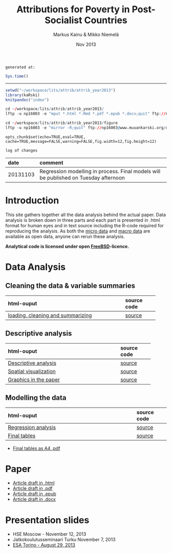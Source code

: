 % Attributions for Poverty in Post-Socialist Countries
% Markus Kainu & Mikko Niemelä
% Nov 2013

`generated at:`
```r
Sys.time()
```
---

<link href="http://markuskainu.fi/material/css/rmarkdown.css" rel="stylesheet" type="text/css" title="compact"></link> <link href='http://fonts.googleapis.com/css?family=Oswald' rel='stylesheet' type='text/css'>

```r
setwd("~/workspace/lits/attrib/attrib_year2013")
library(kaRski)
knitpandoc("index")

cd ~/workspace/lits/attrib/attrib_year2013/
lftp -u np16003 -e "mput *.html *.Rmd *.pdf *.epub *.docx;quit" ftp://np16003@www.muuankarski.org/domains/muuankarski.org/public_html/research/attributions/

cd ~/workspace/lits/attrib/attrib_year2013/figure
lftp -u np16003 -e "mirror -R;quit" ftp://np16003@www.muuankarski.org/domains/muuankarski.org/public_html/research/attributions/figure
```

```roptsattrib
opts_chunk$set(echo=TRUE,eval=TRUE, cache=TRUE,message=FALSE,warning=FALSE,fig.width=12,fig.height=12)
```


`log of changes`

date      comment
--------  -------------------
20131103  Regression modelling in process. Final models will be published on Tuesday afternoon



# Introduction

This site gathers together all the data analysis behind the actual paper. Data analysis is broken down in three parts and each part is presented in .html format for human eyes and in text source including the R-code required for reproducing the analysis. As both the [micro data](http://www.ebrd.com/pages/research/publications/special/transitionII.shtml) and [macro data](http://www.qog.pol.gu.se/data/) are available as open data, anyone can rerun these analysis.

**Analytical code is licensed under open [FreeBSD](http://en.wikipedia.org/wiki/BSD_licenses#2-clause_license_.28.22Simplified_BSD_License.22_or_.22FreeBSD_License.22.29)-licence.**


# Data Analysis

## Cleaning the data & variable summaries

-------------------
html-ouput                                          source code
------------                                        --------------
[loading, cleaning and summarizing](loadClean.html) [source](loadClean.Rmd)
-------------------

## Descriptive analysis

-------------------
html-ouput                                        source code
------------                                      --------------
[Descriptive analysis](descriptive_analysis.html) [source](descriptive_analysis.Rmd)

[Spatial visualization](mapPlots.html)            [source]((mapPlots.Rmd))


[Graphics in the paper](finalPlots.html)          [source](finalPlots.Rmd)
-------------------


## Modelling the data

-------------------
html-ouput                                                source code
------------                                              --------------
[Regression analysis](regressionModelling.html)           [source](regressionModelling.Rmd)

[Final tables](finalTables.html)                          [source](finalTables.Rmd)
-------------------

- [Final tables as A4 .pdf](finalTables.pdf)

# Paper

- [Article draft in .html](article2013.html)
- [Article draft in .pdf](article2013.pdf)
- [Article draft in .epub](article2013.epub)
- [Article draft in .docx](article2013.docx)



# Presentation slides

- HSE Moscow - November 12, 2013
- Jatkokoulutusseminaari Turku November 7, 2013
- [ESA Torino - August 29, 2013](torino2013/TorinoSlides2013_final.html)



